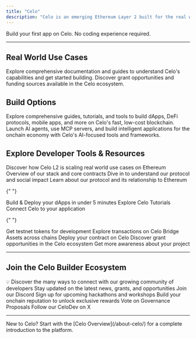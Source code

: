 ```yaml
---
title: "Celo"
description: "Celo is an emerging Ethereum Layer 2 built for the real world and designed for fast, low-cost payments worldwide."
---
```


<Card title="🚀 Start Building" icon="rocket" href="/build-on-celo/quickstart">
  Build your first app on Celo. No coding experience required.
</Card>

---

## Real World Use Cases

<CardGroup cols={2}>
  <Card title="Learn about Celo" icon="book" href="/build-on-celo">
    Explore comprehensive documentation and guides to understand Celo's
    capabilities and get started building.
  </Card>
  <Card
    title="Fund your Project"
    icon="dollar-sign"
    href="/build-on-celo/fund-your-project"
  >
    Discover grant opportunities and funding sources available in the Celo
    ecosystem.
  </Card>
</CardGroup>

## Build Options

<CardGroup cols={2}>
  <Card title="Build on Celo" icon="wrench" href="/build-on-celo">
    Explore comprehensive guides, tutorials, and tools to build dApps, DeFi
    protocols, mobile apps, and more on Celo's fast, low-cost blockchain.
  </Card>
  <Card
    title="AI on Celo"
    icon="robot"
    href="/build-on-celo/build-with-ai/overview"
  >
    Launch AI agents, use MCP servers, and build intelligent applications for
    the onchain economy with Celo's AI-focused tools and frameworks.
  </Card>
</CardGroup>

## Explore Developer Tools & Resources

<AccordionGroup>
  <Accordion title="Understanding Celo">
    <CardGroup cols={2}>
      <Card title="What is Celo?" icon="info" href="/about-celo">
        Discover how Celo L2 is scaling real world use cases on Ethereum
      </Card>
      <Card title="Architecture" icon="building" href="/build-on-celo/cel2-architecture">
        Overview of our stack and core contracts
      </Card>
      <Card title="Whitepapers" icon="file" href="https://celo.org/papers">
        Dive in to understand our protocol and social impact
      </Card>
      <Card title="Protocol" icon="sitemap" href="/about-celo/protocol">
        Learn about our protocol and its relationship to Ethereum
      </Card>
    </CardGroup>
  </Accordion>

{" "}

<Accordion title="Build with Celo">
  <CardGroup cols={2}>
    <Card title="Quickstart" icon="bolt" href="/build-on-celo/quickstart">
      Build & Deploy your dApps in under 5 minutes
    </Card>
    <Card title="Tutorials" icon="graduation-cap" href="/build-on-celo">
      Explore Celo Tutorials
    </Card>
    <Card
      title="Integrate"
      icon="plug"
      href="/infra-partners/integration/index"
    >
      Connect Celo to your application
    </Card>
  </CardGroup>
</Accordion>

{" "}

<Accordion title="Developer Tools">
  <CardGroup cols={2}>
    <Card title="Faucet" icon="droplet" href="https://faucet.celo.org">
      Get testnet tokens for development
    </Card>
    <Card
      title="Explorer"
      icon="search-check"
      href="/tooling/explorers/overview"
    >
      Explore transactions on Celo
    </Card>
    <Card title="Bridge" icon="link" href="/about-celo/bridged-tokens/bridges">
      Bridge Assets across chains
    </Card>
    <Card title="Deploy" icon="upload" href="/tooling/dev-environments">
      Deploy your contract on Celo
    </Card>
  </CardGroup>
</Accordion>

  <Accordion title="Grow Your Project">
    <CardGroup cols={2}>
      <Card title="Get Funding" icon="dollar-sign" href="/build-on-celo/fund-your-project">
        Discover grant opportunities in the Celo ecosystem
      </Card>
      <Card title="Distribution" icon="megaphone" href="/build-on-celo/launch-checklist">
        Get more awareness about your project
      </Card>
    </CardGroup>
  </Accordion>
</AccordionGroup>

---

## Join the Celo Builder Ecosystem

<Info>
  💡 Discover the many ways to connect with our growing community of developers
</Info>

<CardGroup cols={2}>
  <Card
    title="Join the Newsletter"
    icon="mails"
    href="https://embeds.beehiiv.com/eeadfef4-2f0c-45ce-801c-b920827d5cd2"
  >
    Stay updated on the latest news, grants, and opportunities
  </Card>
  <Card
    title="Connect with the Community"
    icon="users"
    href="https://discord.com/invite/celo"
  >
    Join our Discord
  </Card>
  <Card
    title="Bring Your Ideas to Life"
    icon="lightbulb"
    href="https://celo.lemonade.social/"
  >
    Sign up for upcoming hackathons and workshops
  </Card>
  <Card
    title="Join Proof of Ship"
    icon="anchor"
    href="https://celoplatform.notion.site/Build-With-Celo-Proof-of-Ship-17cd5cb803de8060ba10d22a72b549f8"
  >
    Build your onchain reputation to unlock exclusive rewards
  </Card>
  <Card
    title="Make your Voice Heard"
    icon="check-to-slot"
    href="/about-celo/protocol/governance/voting-in-governance-using-mondo"
  >
    Vote on Governance Proposals
  </Card>
  <Card title="Get Daily Updates" icon="twitter" href="https://x.com/CeloDevs">
    Follow our CeloDev on X
  </Card>
</CardGroup>

---

<Tip>
  New to Celo? Start with the [Celo Overview](/about-celo/) for a complete
  introduction to the platform.
</Tip>
